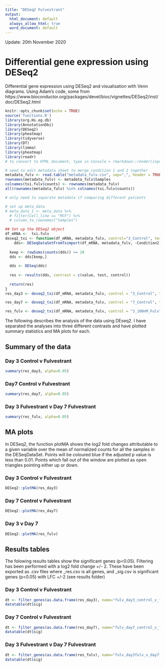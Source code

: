 ```yaml
---
title: "DESeq2 Fulvestrant"
output:
  html_document: default
  always_allow_html: true
  word_document: default
---
```


Update: 20th November 2020

# Differential gene expression using DESeq2

Differential gene expression using DESeq2 and visualisation with Venn diagrams. Using Adam's code, some from https://www.bioconductor.org/packages/devel/bioc/vignettes/DESeq2/inst/doc/DESeq2.html


```r
knitr::opts_chunk$set(echo = TRUE)
source('functions.R')
library(org.Hs.eg.db)
library(AnnotationDbi)
library(DESeq2)
library(pheatmap)
library(tidyverse)
library(DT)
library(limma)
library(pheatmap)
library(readr)
# to convert to HTML document, type in Console > rmarkdown::render(input = "file_name.Rmd", output_format = "html_document", output_file = NULL) - have to do HTML due to tab layout
```


```r
# need to edit metadata sheet to merge condition 1 and 2 together
metadata_fulv <- read.table("metadata_fulv.csv", sep=",", header = TRUE)
rownames(metadata_fulv) <- metadata_fulv$Samples
colnames(txi.fulv$counts) <- rownames(metadata_fulv)
all(rownames(metadata_fulv) %in% colnames(txi.fulv$counts))
```


```r
# only need to separate metadata if comparing different patients

# set up meta_data
# meta_data_1 <- meta_data %>% 
  # filter(Cell_line == "MCF") %>% 
  # column_to_rownames("Samples")

```



```r
## Set up the DESeq2 object
df_mRNA <-  txi.fulv
deseq2_txi <- function(df_mRNA, metadata_fulv, control="3_Control", test="3_100nM_fulv", value){
    dds<- DESeqDataSetFromTximport(df_mRNA, metadata_fulv, ~Condition2)
  
  keep <- rowSums(counts(dds)) >= 10
  dds <- dds[keep,]
  
  dds <- DESeq(dds)
  
  res <- results(dds, contrast = c(value, test, control))
  
  return(res)
}
res_day3 <- deseq2_txi(df_mRNA, metadata_fulv, control = "3_Control", test="3_100nM_Fulv", value="Condition2")

res_day7 <- deseq2_txi(df_mRNA, metadata_fulv, control = "7_Control", test="7_100nM_Fulv", value="Condition2")

res_fulv <- deseq2_txi(df_mRNA, metadata_fulv, control = "3_100nM_Fulv", test="7_100nM_Fulv", value="Condition2")
```

The following describes the analysis of the data using DEseq2. I have separated the analyses into three different contrasts and have plotted summary statistics and MA plots for each.  


## Summary of the data

### Day 3 Control v Fulvestrant

```r
summary(res_day3, alpha=0.05)
```

### Day7 Control v Fulvestrant

```r
summary(res_day7, alpha=0.05)
```

### Day 3 Fulvestrant v Day 7 Fulvestrant

```r
summary(res_fulv, alpha=0.05)
```


## MA plots 

In DESeq2, the function plotMA shows the log2 fold changes attributable to a given variable over the mean of normalized counts for all the samples in the DESeqDataSet. Points will be coloured blue if the adjusted p value is less than 0.01. Points which fall out of the window are plotted as open triangles pointing either up or down.

### Day 3 Control v Fulvestrant

```r
DESeq2::plotMA(res_day3)
```

### Day 7 Control v Fulvestrant

```r
DESeq2::plotMA(res_day7)
```

### Day 3 v Day 7

```r
DESeq2::plotMA(res_fulv)
```






## Results tables

The folowing results tables show the significant genes (p<0.05). Filtering has been performed with a log2 fold change +/- 2. These have been exported as .csv files where _res.csv is all genes, and _sig.csv is significant genes (p<0.05) with LFC +/-2 (see results folder)


### Day 3 Control v Fulvestrant
```r
dt <- filter_genes(as.data.frame(res_day3), name="fulv_day3_control_v_fulv")
datatable(dt$sig)
```


### Day 7 Control v Fulvestrant

```r
dt <- filter_genes(as.data.frame(res_day7), name="fulv_day7_control_v_fulv")
datatable(dt$sig)
```

### Day 3 Fulvestrant v Day 7 Fulvestrant

```r
dt <- filter_genes(as.data.frame(res_fulv), name="fulv_day3fulv_v_day7fulv")
datatable(dt$sig)
```
